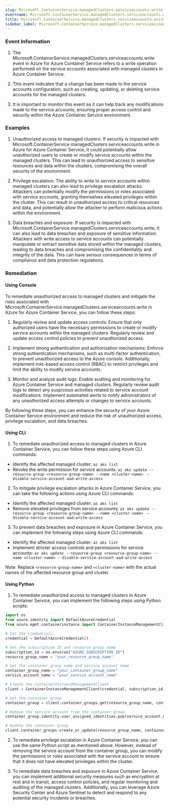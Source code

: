 ```yaml
--- 
slug: Microsoft.ContainerService.managedClusters.serviceaccounts.write
eventname: Microsoft.ContainerService.managedClusters.serviceaccounts.write
title: Microsoft.ContainerService.managedClusters.serviceaccounts.write
sidebar_label: Microsoft.ContainerService.managedClusters.serviceaccounts.write
---
```

                       
### Event Information

1. The Microsoft.ContainerService.managedClusters.serviceaccounts.write event in Azure for Azure Container Service refers to a write operation performed on the service accounts associated with managed clusters in Azure Container Service.

2. This event indicates that a change has been made to the service accounts configuration, such as creating, updating, or deleting service accounts for the managed clusters.

3. It is important to monitor this event as it can help track any modifications made to the service accounts, ensuring proper access control and security within the Azure Container Service environment.


### Examples

1. Unauthorized access to managed clusters: If security is impacted with Microsoft.ContainerService.managedClusters.serviceaccounts.write in Azure for Azure Container Service, it could potentially allow unauthorized users to create or modify service accounts within the managed clusters. This can lead to unauthorized access to sensitive resources and data within the clusters, compromising the overall security of the environment.

2. Privilege escalation: The ability to write to service accounts within managed clusters can also lead to privilege escalation attacks. Attackers can potentially modify the permissions or roles associated with service accounts, granting themselves elevated privileges within the cluster. This can result in unauthorized access to critical resources and data, and potentially allow the attacker to perform malicious actions within the environment.

3. Data breaches and exposure: If security is impacted with Microsoft.ContainerService.managedClusters.serviceaccounts.write, it can also lead to data breaches and exposure of sensitive information. Attackers with write access to service accounts can potentially manipulate or extract sensitive data stored within the managed clusters, leading to data breaches and compromising the confidentiality and integrity of the data. This can have serious consequences in terms of compliance and data protection regulations.

### Remediation

#### Using Console

To remediate unauthorized access to managed clusters and mitigate the risks associated with Microsoft.ContainerService.managedClusters.serviceaccounts.write in Azure for Azure Container Service, you can follow these steps:

1. Regularly review and update access controls: Ensure that only authorized users have the necessary permissions to create or modify service accounts within the managed clusters. Regularly review and update access control policies to prevent unauthorized access.

2. Implement strong authentication and authorization mechanisms: Enforce strong authentication mechanisms, such as multi-factor authentication, to prevent unauthorized access to the Azure console. Additionally, implement role-based access control (RBAC) to restrict privileges and limit the ability to modify service accounts.

3. Monitor and analyze audit logs: Enable auditing and monitoring for Azure Container Service and managed clusters. Regularly review audit logs to detect any suspicious activities related to service account modifications. Implement automated alerts to notify administrators of any unauthorized access attempts or changes to service accounts.

By following these steps, you can enhance the security of your Azure Container Service environment and reduce the risk of unauthorized access, privilege escalation, and data breaches.

#### Using CLI

1. To remediate unauthorized access to managed clusters in Azure Container Service, you can follow these steps using Azure CLI commands:

- Identify the affected managed cluster: `az aks list`
- Revoke the write permission for service accounts: `az aks update --resource-group <resource-group-name> --name <cluster-name> --disable-service-account-aad-write-access`

2. To mitigate privilege escalation attacks in Azure Container Service, you can take the following actions using Azure CLI commands:

- Identify the affected managed cluster: `az aks list`
- Remove elevated privileges from service accounts: `az aks update --resource-group <resource-group-name> --name <cluster-name> --disable-service-account-aad-write-access`

3. To prevent data breaches and exposure in Azure Container Service, you can implement the following steps using Azure CLI commands:

- Identify the affected managed cluster: `az aks list`
- Implement stricter access controls and permissions for service accounts: `az aks update --resource-group <resource-group-name> --name <cluster-name> --disable-service-account-aad-write-access`

Note: Replace `<resource-group-name>` and `<cluster-name>` with the actual names of the affected resource group and cluster.

#### Using Python

1. To remediate unauthorized access to managed clusters in Azure Container Service, you can implement the following steps using Python scripts:

```python
import os
from azure.identity import DefaultAzureCredential
from azure.mgmt.containerinstance import ContainerInstanceManagementClient

# Set the credentials
credential = DefaultAzureCredential()

# Set the subscription ID and resource group name
subscription_id = os.environ["AZURE_SUBSCRIPTION_ID"]
resource_group_name = "your_resource_group_name"

# Set the container group name and service account name
container_group_name = "your_container_group_name"
service_account_name = "your_service_account_name"

# Create the ContainerInstanceManagementClient
client = ContainerInstanceManagementClient(credential, subscription_id)

# Get the container group
container_group = client.container_groups.get(resource_group_name, container_group_name)

# Remove the service account from the container group
container_group.identity.user_assigned_identities.pop(service_account_name, None)

# Update the container group
client.container_groups.create_or_update(resource_group_name, container_group_name, container_group)
```

2. To remediate privilege escalation in Azure Container Service, you can use the same Python script as mentioned above. However, instead of removing the service account from the container group, you can modify the permissions or roles associated with the service account to ensure that it does not have elevated privileges within the cluster.

3. To remediate data breaches and exposure in Azure Container Service, you can implement additional security measures such as encryption at rest and in transit, access control policies, and regular monitoring and auditing of the managed clusters. Additionally, you can leverage Azure Security Center and Azure Sentinel to detect and respond to any potential security incidents or breaches.


 